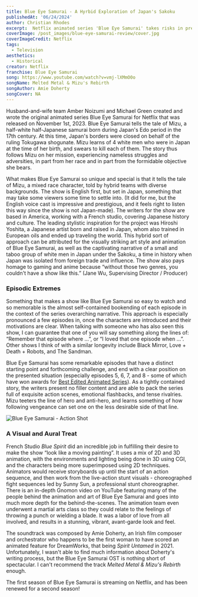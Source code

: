 ```yaml
---
title: Blue Eye Samurai - A Hyrbid Exploration of Japan's Sakoku
publishedAt: '06/24/2024'
author: Christian Rhodes
excerpt:  Netflix animated series 'Blue Eye Samurai' takes risks in presenting a compelling story about revenge with stunning 2D/3D animation. 
coverImage: /post_images/blue-eye-samurai-review/cover.jpg
coverImageCredit: Netflix
tags:
  - Television
aesthetics:
  - Historical
creator: Netflix
franchise: Blue Eye Samurai
song: https://www.youtube.com/watch?v=vmj-lXMmO0o
songName: Melted Metal & Mizu's Rebirth
songAuthor: Amie Doherty
songCover: NA
---
```


Husband-and-wife team Amber Noizumi and Michael Green created and wrote the original animated series Blue Eye Samurai for Netflix that was released on November 1st, 2023. Blue Eye Samurai tells the tale of Mizu, a half-white half-Japanese samurai born during Japan's Edo period in the 17th century. At this time, Japan's borders were closed on behalf of the ruling Tokugawa shogunate. Mizu learns of 4 white men who were in Japan at the time of her birth, and swears to kill each of them. The story thus follows Mizu on her mission, experiencing nameless struggles and adversities, in part from her race and in part from the formidable objective she bears. 

What makes Blue Eye Samurai so unique and special is that it tells the tale of Mizu, a mixed race character, told by hybrid teams with diverse backgrounds. The show is English first, but set in Japan, something that may take some viewers some time to settle into. (It did for me, but the English voice cast is impressive and prestigious, and it feels right to listen this way since the show is not Japan-made). The writers for the show are based in America, working with a French studio, covering Japanese history and culture. The leading stylistic inspiration for the project was Hiroshi Yoshita, a Japanese artist born and raised in Japan, whom also trained in European oils and ended up traveling the world. This hybrid sort of approach can be attributed for the visually striking art style and animation of Blue Eye Samurai, as well as the captivating narrative of a small and taboo group of white men in Japan under the Sakoku, a time in history when Japan was isolated from foreign trade and influence. The show also pays homage to gaming and anime because “without those two genres, you couldn't have a show like this.” (Jane Wu, Supervising Director / Producer)

### Episodic Extremes

Something that makes a show like Blue Eye Samurai so easy to watch and so memorable is the almost self-contained bookending of each episode in the context of the series overarching narrative. This approach is especially pronounced a few episodes in, once the characters are introduced and their motivations are clear. When talking with someone who has also seen this show, I can guarantee that one of you will say something along the lines of: “Remember that episode where …”, or “I loved that one episode when …”. Other shows I think of with a similar longevity include Black Mirror, Love + Death + Robots, and The Sandman. 

Blue Eye Samurai has some remarkable episodes that have a distinct starting point and forthcoming challenge, and end with a clear position on the presented situation (especially episodes 5, 6, 7, and 8 - some of which have won awards for [Best Edited Animated Series](https://en.wikipedia.org/wiki/Blue_Eye_Samurai#Episodes)). As a tightly contained story, the writers present no filler content and are able to pack the series full of exquisite action scenes, emotional flashbacks, and tense rivalries. Mizu teeters the line of hero and anti-hero, and learns something of how following vengeance can set one on the less desirable side of that line.

![Blue Eye Samurai - Action Shot](/post_images/blue-eye-samurai-review/action-shot.jpg)

### A Visual and Aural Treat

French Studio *Blue Spirit* did an incredible job in fulfilling their desire to make the show “look like a moving painting”. It uses a mix of 2D and 3D animation, with the environments and lighting being done in 3D using CGI, and the characters being more superimposed using 2D techniques. Animators would receive storyboards up until the start of an action sequence, and then work from the live-action stunt visuals - choreographed fight sequences led by Sunny Sun, a professional stunt choreographer. There is an in-depth Gnomon video on YouTube featuring many of the people behind the animation and art of Blue Eye Samurai and goes into much more depth for the behind-the-scenes. The animation team even underwent a martial arts class so they could relate to the feelings of throwing a punch or wielding a blade. It was a labor of love from all involved, and results in a stunning, vibrant, avant-garde look and feel. 

The soundtrack was composed by Amie Doherty, an Irish film composer and orchestrator who happens to be the first woman to have scored an animated feature for DreamWorks, that being *Spirit Untamed* in 2021. Unfortunately, I wasn't able to find much information about Doherty's writing process, but the Blue Eye Samurai OST is nothing short of spectacular. I can't recommend the track *Melted Metal & Mizu's Rebirth* enough.



The first season of Blue Eye Samurai is streaming on Netflix, and has been renewed for a second season!